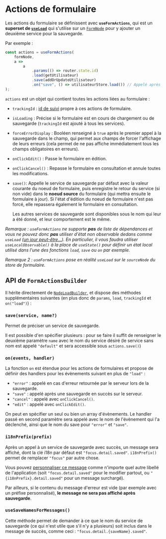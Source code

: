 
<Meta title="Modèle métier/Actions de formulaires" />

# Actions de formulaire

Les actions du formulaire se définissent avec **`useFormActions`**, qui est un **superset de [`useLoad`](/docs/modèle-métier-chargement-des-données--docs#useload-et-nodeload)** qui s'utilise sur un [`FormNode`](/docs/modèle-métier-stores-de-formulaire--docs) pour y ajouter un deuxième
service pour la sauvegarde.

Par exemple :

```ts
const actions = useFormActions(
    formNode,
    a =>
        a
            .params(() => router.state.id)
            .load(getUtilisateur)
            .save(addOrUpdateUtilisateur)
            .on("save", () => utilisateurStore.load()) // Appelé après la sauvegarde
);
```

`actions` est un objet qui contient toutes les actions liées au formulaire :

-   `trackingId` : [id de suivi](/docs/les-bases-gestion-des-requêtes--docs#suivi-personnalisé-de-services) propre à ces actions de formulaire.
-   `isLoading` : Précise si le formulaire est en cours de chargement ou de sauvegarde (`trackingId` est ajouté à tous les services).
-   `forceErrorDisplay` : Booléen renseigné à `true` après le premier appel à la sauvegarde dans le champ, qui permet aux champs de forcer l'affichage
    de leurs erreurs (cela permet de ne pas affiche immédiatement tous les champs obligatoires en erreurs).
-   `onClickEdit()` : Passe le formulaire en édition.
-   `onClickCancel()` : Repasse le formulaire en consultation et annule toutes les modifications.
-   `save()`: Appelle le service de sauvegarde par défaut avec la valeur courante du noeud de formulaire, puis enregistre le retour du service (si non vide) dans le **noeud source** du formulaire (qui mettra ensuite le formulaire à jour). Si l'état d'édition du noeud de formulaire n'est pas forcé, elle repassera également le formulaire en consultation.

    Les autres services de sauvegarde sont disponibles sous le nom qui leur a été donné, et leur comportement est le même.

_Remarque : `useFormActions` ne supporte **pas** de liste de dépendances et vous ne pouvez donc **pas** utiliser d'état non observable dedans comme `useLoad`
([un jour peut-être...](https://github.com/klee-contrib/focus4/issues/191)). En particulier, il vous faudra utiliser `useLocalObservable()` à la place de `useState()` pour définir un état local utilisé dans l'une des
fonctions `load`, `save` ou `on` par exemple._

_Remarque 2 : `useFormActions` pose en réalité `useLoad` sur le `sourceNode` du store de formulaire._

## API de `FormActionsBuilder`

Il hérite directement de [`NodeLoadBuilder`](/docs/modèle-métier-chargement-des-données--docs#api-de-nodeloadbuilder), et dispose des méthodes supplémentaires suivantes (en plus donc de `params`, `load`, `trackingId` et
`on("load")`) :

### `save(service, name?)`

Permet de préciser un service de sauvegarde.

Il est possible d'en spécifier plusieurs : pour se faire il suffit de renseigner le deuxième paramètre `name` avec le nom du service désiré (le service sans nom est
appelé `"default"` et sera accessible sous `actions.save()`)

### `on(events, handler)`

La fonction `on` est étendue pour les actions de formulaires et propose de définir des handlers pour les évènements suivant en plus de `"load"` :

-   `"error"` : appelé en cas d'erreur retournée par le serveur lors de la sauvegarde.
-   `"save"` : appelé après une sauvegarde en succès sur le serveur.
-   `"cancel"` : appelé avec `onClickCancel()`.
-   `"edit"` : appelé avec `onClickEdit()`.

On peut en spécifier un seul ou bien un array d'évènements. Le handler passé en second paramètre sera appelé avec le nom de l'évènement qui l'a déclenché,
ainsi que le nom du save pour `"error"` et `"save"`.

### `i18nPrefix(prefix)`

Après un appel à un service de sauvegarde avec succès, un message sera affiché, dont la clé i18n par défaut est `"focus.detail.saved"`. `i18nPrefix()`
permet de remplacer `"focus"` par autre chose.

Vous pouvez [personnaliser ce message](/docs/les-bases-libellés-et-icônes--docs#surcharge-de-libellés) comme n'importe quel autre libellé de l'application (soit `"focus.detail.saved"` pour le modifier partout, ou
`"{i18nPrefix}.detail.saved"` pour un message surchargé).

Par ailleurs, si le contenu du message d'erreur est vide (par exemple avec un préfixe personnalisé), **le message ne sera pas affiché après sauvegarde**.

### `useSaveNamesForMessages()`

Cette méthode permet de demander à ce que le nom du service de sauvegarde (ce qui n'est utile que s'il n'y a plusieurs) soit inclus dans le message de succès,
comme ceci : `"focus.detail.{saveName}.saved"`.
